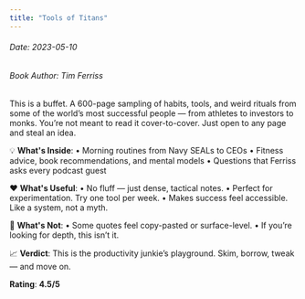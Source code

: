 ```yaml
---
title: "Tools of Titans"
---
```


<h6>Date: 2023-05-10</h6>
<h6>Book Author: Tim Ferriss</h6>


<div className={styles.preserve}>

This is a buffet. A 600-page sampling of habits, tools, and weird rituals from some of the world’s most successful people — from athletes to investors to monks.
You’re not meant to read it cover-to-cover. Just open to any page and steal an idea.

💡 **What's Inside**:
•	Morning routines from Navy SEALs to CEOs
•	Fitness advice, book recommendations, and mental models
•	Questions that Ferriss asks every podcast guest

❤️ **What's Useful**:
•	No fluff — just dense, tactical notes.
•	Perfect for experimentation. Try one tool per week.
•	Makes success feel accessible. Like a system, not a myth.

🤔 **What's Not**:
•	Some quotes feel copy-pasted or surface-level.
•	If you’re looking for depth, this isn’t it.

📈 **Verdict**:
This is the productivity junkie’s playground.
Skim, borrow, tweak — and move on.

**Rating**: **4.5/5**

</div>
